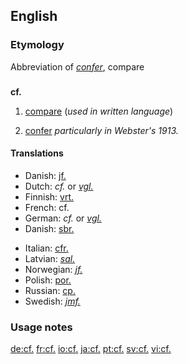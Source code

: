 ==English==

===Etymology===
Abbreviation of {{L.}} ''[[confer#Latin|confer]]'', compare

==={{abbreviation}}===
'''cf.'''

# [[compare]] (''used in written language'')
# {{archaic}} [[confer]] ''particularly in Webster's 1913.''

====Translations====
<!--Put ABBREVIATIONS in this table, where these exist-->
{{rfc-tsort|duplicate language: Danish}}
{{trans-top|compare}}
* Danish: [[jf.]]<!--[[jævnfør]]-->
* Dutch: ''cf.'' or ''[[vgl.]]''
* Finnish: [[vrt.]]
* French: cf.
* German: ''cf.'' or ''[[vgl.]]''
* Danish: [[sbr.]]<!--[[samanber]]-->
{{trans-mid}}
* Italian: [[cfr.]]
* Latvian: ''[[sal.]]''
* Norwegian: ''[[jf.]]'' <!--[[jamfør]]-->
* Polish: [[por.]]
* Russian: [[ср.]] <!--[[сравни]]-->
* Swedish: ''[[jmf.]]'' <!--[[jämför]]-->
{{trans-bottom}}

===Usage notes===
{{dontlinkhere}}

[[de:cf.]]
[[fr:cf.]]
[[io:cf.]]
[[ja:cf.]]
[[pt:cf.]]
[[sv:cf.]]
[[vi:cf.]]